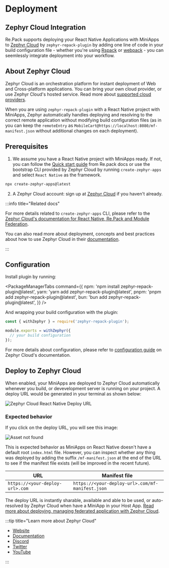
# Deployment 


## Zephyr Cloud Integration

Re.Pack supports deploying your React Native Applications with MiniApps to [Zephyr Cloud](https://zephyr-cloud.io) by `zephyr-repack-plugin` by adding one line of code in your build configuration file - whether you're using [Rspack](https://rspack.dev) or [webpack](https://webpack.js.org) - you can seemlessly integrate deployment into your workflow. 


## About Zephyr Cloud
Zephyr Cloud is an orchestration platform for instant deployment of Web and Cross-platform applications. You can bring your own cloud provider, or use Zephyr Cloud's hosted service. Read more about [supported cloud providers](https://docs.zephyr-cloud.io/cloud).

When you are using `zephyr-repack-plugin` with a React Native project with MiniApps, Zephyr automatically handles deploying and resolving to the correct remote application without modifying build configuration files (as in you can keep the `remoteEntry` as `MobileCart@https://localhost:8080/mf-manifest.json` without additional changes on each deployment).

## Prerequisites


1. We assume you have a React Native project with MiniApps ready. If not, you can follow the [Quick start guide](/getting-started/quick-start) from Re.pack docs or use the bootstrap CLI provided by Zephyr Cloud by running `create-zephyr-apps` and select `React Native` as the framework. 
```bash 
npx create-zephyr-apps@latest
```
2. A Zephyr Cloud account: sign up at [Zephyr Cloud](https://app.zephyr-cloud.io?ref=repack) if you haven't already. 


:::info title="Related docs"

For more details related to `create-zephyr-apps` CLI, please refer to the [Zephyr Cloud's documentation for React Native, Re.Pack and Module Federation](https://docs.zephyr-cloud.io/recipes/repack-mf).

You can also read more about deployment, concepts and best practices about how to use Zephyr Cloud in their [documentation](https://docs.zephyr-cloud.io).

:::


## Configuration 

Install plugin by running: 

<PackageManagerTabs command={{
  npm: 'npm install zephyr-repack-plugin@latest',
  yarn: 'yarn add zephyr-repack-plugin@latest',
  pnpm: 'pnpm add zephyr-repack-plugin@latest',
  bun: 'bun add zephyr-repack-plugin@latest',
}} />

And wrapping your build configuration with the plugin: 

```js
const { withZephyr } = require('zephyr-repack-plugin');

module.exports = withZephyr({
  // your build configuration
});
```

For more details about configuration, please refer to [configuration guide](https://docs.zephyr-cloud.io/recipes/repack-mf#modify-thehostapp) on Zephyr Cloud's documentation.

## Deploy to Zephyr Cloud

When enabled, your MiniApps are deployed to Zephyr Cloud automatically whenever you build, or devevelopment server is running on your project. A deploy URL would be generated in your terminal as shown below: 

![Zephyr Cloud React Native Deploy URL](/img/repack-deploy-url.png)

### Expected behavior 

If you click on the deploy URL, you will see this image: 

![Asset not found](/img/asset-not-found.png)

This is expected behavior as MiniApps on React Native doesn't have a default root `index.html` file. However, you can inspect whether any thing was deployed by adding the suffix `/mf-manifest.json` at the end of the URL to see if the manifest file exists (will be improved in the recent future). 

| URL | Manifest file |
| --- | --- |
| `https://<your-deploy-url>.com`| `https://<your-deploy-url>.com/mf-manifest.json` |



The deploy URL is instantly sharable, available and able to be used, or auto-resolved by Zephyr Cloud when have a MiniApp in your Host App. [Read more about deploying, managing federated application with Zephyr Cloud](https://docs.zephyr-cloud.io/how-to/mf-guide).





:::tip title="Learn more about Zephyr Cloud"

- [Website](https://zephyr-cloud.io)
- [Documentation](https://docs.zephyr-cloud.io)
- [Discord](https://zephyr-cloud.io/discord)
- [Twitter](https://zephyr-cloud.io/twitter)
- [YouTube](https://zephyr-cloud.io/youtube)

:::


